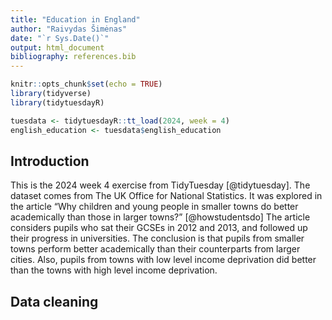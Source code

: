 ```yaml
---
title: "Education in England"
author: "Raivydas Šimėnas"
date: "`r Sys.Date()`"
output: html_document
bibliography: references.bib
---
```


```r
knitr::opts_chunk$set(echo = TRUE)
library(tidyverse)
library(tidytuesdayR)

tuesdata <- tidytuesdayR::tt_load(2024, week = 4)
english_education <- tuesdata$english_education
```

## Introduction

This is the 2024 week 4 exercise from TidyTuesday [@tidytuesday]. The dataset comes from The UK Office for National Statistics. It was explored in the article "Why children and young people in smaller towns do better academically than those in larger towns?" [@howstudentsdo] The article considers pupils who sat their GCSEs in 2012 and 2013, and followed up their progress in universities. The conclusion is that pupils from smaller towns perform better academically than their counterparts from larger cities. Also, pupils from towns with low level income deprivation did better than the towns with high level income deprivation.

## Data cleaning
